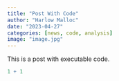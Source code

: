 ```yaml
---
title: "Post With Code"
author: "Harlow Malloc"
date: "2023-04-27"
categories: [news, code, analysis]
image: "image.jpg"
---
```


This is a post with executable code.

```r
1 + 1
```
